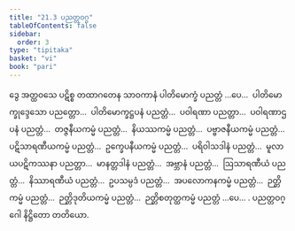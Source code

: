 ```yaml
---
title: "21.3 ပညတ္တဝဂ္ဂ"
tableOfContents: false
sidebar:
  order: 3
type: "tipitaka"
basket: "vi"
book: "pari"
---
```



<DynamicBreadcrumb />

<Division number="499" book="pari" e="ch" v="5" p="385">

<Paragraph number="2421" book="pari">
ဒွေ အတ္ထဝသေ ပဋိစ္စ တထာဂတေန သာဝကာနံ ပါတိမောက္ခံ ပညတ္တံ …ပေ…  ပါတိမောက္ခုဒ္ဒေသော ပညတ္တော…  ပါတိမောက္ခဋ္ဌပနံ ပညတ္တံ…  ပဝါရဏာ ပညတ္တာ…  ပဝါရဏာဌပနံ ပညတ္တံ…  တဇ္ဇနီယကမ္မံ ပညတ္တံ…  နိယဿကမ္မံ ပညတ္တံ…  ပဗ္ဗာဇနီယကမ္မံ ပညတ္တံ…  ပဋိသာရဏီယကမ္မံ ပညတ္တံ…  ဥက္ခေပနီယကမ္မံ ပညတ္တံ…  ပရိဝါသဒါနံ ပညတ္တံ…  မူလာယပဋိကဿနာ ပညတ္တာ…  မာနတ္တဒါနံ ပညတ္တံ…  အဗ္ဘာနံ ပညတ္တံ…  ဩသာရဏီယံ ပညတ္တံ…  နိဿာရဏီယံ ပညတ္တံ…  ဥပသမ္ပဒံ ပညတ္တံ…  အပလောကနကမ္မံ ပညတ္တံ…  ဉတ္တိကမ္မံ ပညတ္တံ…  ဉတ္တိဒုတိယကမ္မံ ပညတ္တံ…  ဉတ္တိစတုတ္ထကမ္မံ ပညတ္တံ …ပေ… .

</Paragraph>
</Division>

<Paragraph number="2422" type="center" book="pari">
ပညတ္တဝဂ္ဂေါ နိဋ္ဌိတော တတိယော.
</Paragraph>